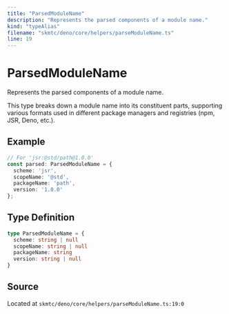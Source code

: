 ```yaml
---
title: "ParsedModuleName"
description: "Represents the parsed components of a module name."
kind: "typeAlias"
filename: "skmtc/deno/core/helpers/parseModuleName.ts"
line: 19
---
```


# ParsedModuleName

Represents the parsed components of a module name.

This type breaks down a module name into its constituent parts,
supporting various formats used in different package managers
and registries (npm, JSR, Deno, etc.).


## Example

```typescript
// For 'jsr:@std/path@1.0.0'
const parsed: ParsedModuleName = {
  scheme: 'jsr',
  scopeName: '@std',
  packageName: 'path',
  version: '1.0.0'
};
```

## Type Definition

```typescript
type ParsedModuleName = {
  scheme: string | null
  scopeName: string | null
  packageName: string
  version: string | null
}
```

## Source

Located at `skmtc/deno/core/helpers/parseModuleName.ts:19:0`
